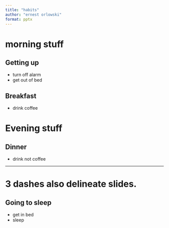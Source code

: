 ```yaml
---
title: "habits"
author: "ernest orlowski"
format: pptx
---
```


# morning stuff

## Getting up
- turn off alarm
- get out of bed

## Breakfast
- drink coffee


# Evening stuff

## Dinner
- drink not coffee

---
# 3 dashes also delineate slides.

## Going to sleep
- get in bed
- sleep